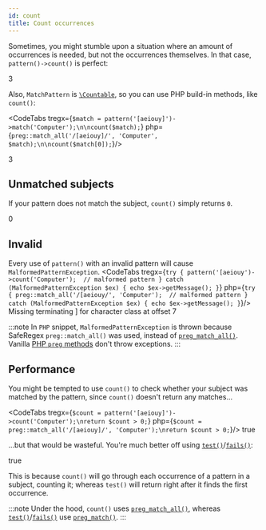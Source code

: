 ```yaml
---
id: count
title: Count occurrences
---
```



Sometimes, you might stumble upon a situation where an amount of occurrences is needed, but not the occurrences
themselves. In that case, `pattern()->count()` is perfect:

<CodeTabs
      tregx="return pattern('[aeiouy]')->count('Computer');"
      php="return preg::match_all('/[aeiouy]/', 'Computer');"/>
<Result>3</Result>

Also, `MatchPattern` is [`\Countable`], so you can use PHP build-in methods, like `count()`:

<CodeTabs
      tregx={`$match = pattern('[aeiouy]')->match('Computer');\n\ncount($match);`}
      php={`preg::match_all('/[aeiouy]/', 'Computer', $match);\n\ncount($match[0]);`}/>

<!--T-Regx:{return-at(last)}-->
<!--PHP:{return-at(last)}-->
<Result>3</Result>

## Unmatched subjects

If your pattern does not match the subject, `count()` simply returns `0`.

<CodeTabs
    tregx="return pattern('[0-9]')->count('Computer');"
    php="return preg::match_all('/[0-9]/', 'Computer');"/>
<Result>0</Result>

## Invalid

Every use of `pattern()` with an invalid pattern will cause `MalformedPatternException`.
<CodeTabs
    tregx={`try {
    pattern('[aeiouy')->count('Computer');  // malformed pattern
}
catch (MalformedPatternException $ex) {
    echo $ex->getMessage();
}`}
    php={`try {
    preg::match_all('/[aeiouy/', 'Computer');  // malformed pattern
}
catch (MalformedPatternException $ex) {
    echo $ex->getMessage();
}`}/>
<Result text>Missing terminating ] for character class at offset 7</Result>

:::note
In `PHP` snippet, `MalformedPatternException` is thrown because SafeRegex `preg::match_all()` was used, instead
of [`preg_match_all()`]. Vanilla [PHP `preg` methods] don't throw exceptions.
:::

## Performance

You might be tempted to use `count()` to check whether your subject was matched by the pattern, since `count()` doesn't
return any matches...

<CodeTabs
    tregx={`$count = pattern('[aeiouy]')->count('Computer');\nreturn $count > 0;`}
    php={`$count = preg::match_all('/[aeiouy]/', 'Computer');\nreturn $count > 0;`}/>
<Result>true</Result>

...but that would be wasteful. You're much better off using
[`test()`](match.mdx#test-a-subject)/[`fails()`](match.mdx#test-a-subject):

<CodeTabs
    tregx="return pattern('[aeiouy]')->test('Computer');"
    php="return preg::match('/[aeiouy]/', 'Computer') > 0;"/>
<Result>true</Result>

This is because `count()` will go through each occurrence of a pattern in a subject, counting it; whereas `test()`
will return right after it finds the first occurrence.

:::note
Under the hood, `count()` uses [`preg_match_all()`], whereas [`test()`]/[`fails()`] use [`preg_match()`].
:::

[`\Countable`]: https://www.php.net/manual/en/class.countable.php
[`preg_match()`]: https://www.php.net/manual/en/function.preg-match.php
[`preg_match_all()`]: https://www.php.net/manual/en/function.preg-match-all.php
[`test()`]: match.mdx#test-a-subject
[`fails()`]: match.mdx#test-a-subject
[PHP `preg` methods]: https://www.php.net/manual/en/ref.pcre.php
